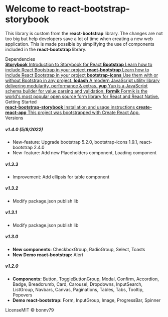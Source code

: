 
<Meta title="Storybook/Introduction" />

<style>{`
  .subheading {
    --mediumdark: '#999999';
    font-weight: 900;
    font-size: 13px;
    color: #999;
    letter-spacing: 6px;
    line-height: 24px;
    text-transform: uppercase;
    margin-bottom: 12px;
    margin-top: 40px;
  }

  .link-list {
    display: grid;
    grid-template-columns: 1fr;
    grid-template-rows: auto;
    row-gap: 10px;
  }

  @media (min-width: 620px) {
    .link-list {
      row-gap: 20px;
      column-gap: 20px;
      grid-template-columns: 1fr 1fr;
    }
  }

  @media all and (-ms-high-contrast:none) {
  .link-list {
      display: -ms-grid;
      -ms-grid-columns: 1fr 1fr;
      -ms-grid-rows: 1fr 1fr;
    }
  }

  .link-item {
    display: block;
    padding: 20px 30px 20px 15px;
    border: 1px solid #00000010;
    border-radius: 5px;
    transition: background 150ms ease-out, border 150ms ease-out, transform 150ms ease-out;
    color: #333333;
    display: flex;
    align-items: flex-start;
  }

  .link-item:hover {
    border-color: #1EA7FD50;
    transform: translate3d(0, -3px, 0);
    box-shadow: rgba(0, 0, 0, 0.08) 0 3px 10px 0;
  }

  .link-item:active {
    border-color: #1EA7FD;
    transform: translate3d(0, 0, 0);
  }

  .link-item strong {
    font-weight: 700;
    display: block;
    margin-bottom: 2px;
  }
  
  .link-item img, i {
    height: 40px;
    width: 40px;
    margin-right: 15px;
    flex: none;
    font-size: 40px;
  }

  .link-item span {
    font-size: 14px;
    line-height: 20px;
  }

  .tip {
    display: inline-block;
    border-radius: 1em;
    font-size: 11px;
    line-height: 12px;
    font-weight: 700;
    background: #E7FDD8;
    color: #66BF3C;
    padding: 4px 12px;
    margin-right: 10px;
    vertical-align: top;
  }

  .tip-wrapper {
    font-size: 13px;
    line-height: 20px;
    margin-top: 40px;
    margin-bottom: 40px;
  }

  .tip-wrapper code {
    font-size: 12px;
    display: inline-block;
  }

  
`}</style>

# Welcome to react-bootstrap-storybook

This library is custom from the <strong>react-bootstrap</strong> library. 
The changes are not too big but help developers save a lot of time when creating a new web application. 
This is made possible by simplifying the use of components included in the <strong>react-bootstrap</strong> library.

<div className="subheading">Dependencies</div>

<div className="link-list">
  <a
    className="link-item"
    href="https://storybook.js.org/docs/react/get-started/introduction"
    target="_blank"
  >
    <i className="bi bi-bookmark"></i>
    <span>
      <strong>Storybook</strong>
      Introduction to Storybook for React
    </span>
  </a>
  <a
    className="link-item"
    href="https://react-bootstrap.github.io/getting-started/introduction/"
    target="_blank"
  >
    <i className="bi bi-bookmark"></i>
    <span>
      <strong>Bootstrap</strong>
      Learn how to include React Bootstrap in your project
    </span>
  </a>
  <a
    className="link-item"
    href="https://react-bootstrap.github.io/components/alerts/"
    target="_blank"
  >
    <i className="bi bi-bookmark"></i>
    <span>
      <strong>react-bootstrap</strong>
      Learn how to include React Bootstrap in your project
    </span>
  </a>
  <a
    className="link-item"
    href="https://icons.getbootstrap.com/"
    target="_blank"
  >
    <i className="bi bi-bookmark"></i>
    <span>
      <strong>bootstrap-icons</strong>
      Use them with or without Bootstrap in any project.
    </span>
  </a>
  <a
    className="link-item"
    href="https://lodash.com/"
    target="_blank"
  >
    <i className="bi bi-bookmark"></i>
    <span>
      <strong>lodash</strong>
      A modern JavaScript utility library delivering modularity, performance & extras.
    </span>
  </a>
  <a
    className="link-item"
    href="https://www.npmjs.com/package/yup"
    target="_blank"
  >
    <i className="bi bi-bookmark"></i>
    <span>
      <strong>yup</strong>
      Yup is a JavaScript schema builder for value parsing and validation.
    </span>
  </a>
   <a
    className="link-item"
    href="https://formik.org/"
    target="_blank"
  >
    <i className="bi bi-bookmark"></i>
    <span>
      <strong>formik</strong>
      Formik is the world's most popular open source form library for React and React Native.
    </span>
  </a>
</div>

<div className="subheading">Getting Started</div>

<div className="link-list">
  <a className="link-item" href="https://www.npmjs.com/package/react-bootstrap-storybook" target="_blank">
    <i className="bi bi-book"></i>
    <span>
      <strong>react-bootstrap-storybook</strong>
      Installation and usage instructions
    </span>
  </a>
  <a className="link-item" href="https://reactjs.org/docs/getting-started.html" target="_blank">
    <i className="bi bi-book"></i>
    <span>
      <strong>create-react-app</strong>
      This project was bootstrapped with Create React App.
    </span>
  </a>
</div>

<div className="subheading">Versions</div>

<h5>v1.4.0 (5/8/2022)</h5>

<ul>
  <li>
    New-feature: Upgrade bootstrap 5.2.0, bootstrap-icons 1.9.1, react-bootstrap 2.4.0
  </li>
   <li>
    New-feature: Add new Placeholders component, Loading component
  </li>
</ul>

<h5>v1.3.3</h5>

<ul>
  <li>
    Improvement: Add ellipsis for table component
  </li>
</ul>

<h5>v1.3.2</h5>

<ul>
  <li>
    Modify package.json publish lib
  </li>
</ul>

<h5>v1.3.1</h5>

<ul>
  <li>
    Modify package.json publish lib
  </li>
</ul>

<h5>v1.3.0</h5>

<ul>
  <li>
    <strong>New components:</strong> CheckboxGroup, RadioGroup, Select, Toasts
  </li>
   <li>
    <strong>New Demo react-bootstrap:</strong> Alert
  </li>
</ul>

<h5>v1.2.0</h5>

<ul>
  <li>
    <strong>Components:</strong> Button, ToggleButtonGroup, Modal, Confirm, Accordion, Badge, Breadcrumb, Card, Carousel,
    Dropdowns, InputSearch, ListGroup, Navbars, Canvas, Paginations, Tables, Tabs, Tooltip, Popovers
  </li>
  <li>
    <strong>Demo react-bootstrap:</strong> Form, InputGroup, Image, ProgressBar, Spinner
  </li>
</ul>

<div className="tip-wrapper">
  <span className="tip">License</span>MIT © bonnv79
</div>
